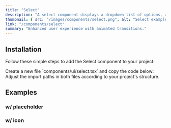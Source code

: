```yaml
---
title: "Select"
description: "A select component displays a dropdown list of options, allowing users to pick one from the list."
thumbnail: { src: "/images/components/select.png", alt: "Select example" }
link: "/components/select"
summary: "Enhanced user experience with animated transitions."
---
```


<ComponentPreview name="select-demo" />

## Installation

Follow these simple steps to add the Select component to your project:

<Steps>

<Step>
    Create a new file `components/ui/select.tsx` and copy the code below:
</Step>

<CollapsibleSource name="select" />

<Step>
    Adjust the import paths in both files according to your project's structure.
</Step>

</Steps>


## Examples

### w/ placeholder

<ComponentPreview name="select-placeholder" />

### w/ icon

<ComponentPreview name="select-icon" />




